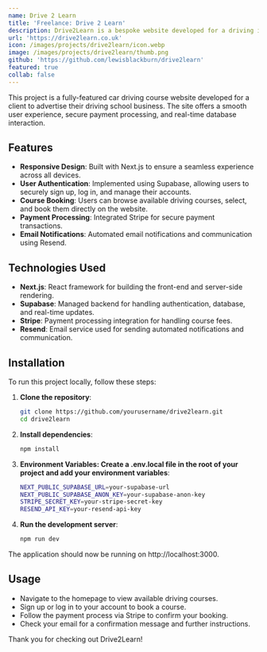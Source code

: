 ```yaml
---
name: Drive 2 Learn
title: 'Freelance: Drive 2 Learn'
description: Drive2Learn is a bespoke website developed for a driving instructor to enhance their online presence and streamline their business operations.
url: 'https://drive2learn.co.uk'
icon: /images/projects/drive2learn/icon.webp
image: /images/projects/drive2learn/thumb.png
github: 'https://github.com/lewisblackburn/drive2learn'
featured: true
collab: false
---
```


This project is a fully-featured car driving course website developed for a client to advertise their driving school business. The site offers a smooth user experience, secure payment processing, and real-time database interaction.

## Features

- **Responsive Design**: Built with Next.js to ensure a seamless experience across all devices.
- **User Authentication**: Implemented using Supabase, allowing users to securely sign up, log in, and manage their accounts.
- **Course Booking**: Users can browse available driving courses, select, and book them directly on the website.
- **Payment Processing**: Integrated Stripe for secure payment transactions.
- **Email Notifications**: Automated email notifications and communication using Resend.

## Technologies Used

- **Next.js**: React framework for building the front-end and server-side rendering.
- **Supabase**: Managed backend for handling authentication, database, and real-time updates.
- **Stripe**: Payment processing integration for handling course fees.
- **Resend**: Email service used for sending automated notifications and communication.

## Installation

To run this project locally, follow these steps:

1. **Clone the repository**:

   ```bash
   git clone https://github.com/yourusername/drive2learn.git
   cd drive2learn
   ```

2. **Install dependencies**:

   ```bash
   npm install
   ```

3. **Environment Variables: Create a .env.local file in the root of your project and add your environment variables**:

   ```bash
   NEXT_PUBLIC_SUPABASE_URL=your-supabase-url
   NEXT_PUBLIC_SUPABASE_ANON_KEY=your-supabase-anon-key
   STRIPE_SECRET_KEY=your-stripe-secret-key
   RESEND_API_KEY=your-resend-api-key
   ```

4. **Run the development server**:
   ```bash
   npm run dev
   ```

The application should now be running on http://localhost:3000.

## Usage

- Navigate to the homepage to view available driving courses.
- Sign up or log in to your account to book a course.
- Follow the payment process via Stripe to confirm your booking.
- Check your email for a confirmation message and further instructions.

Thank you for checking out Drive2Learn!
